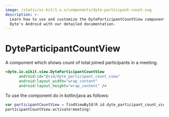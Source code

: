 ```yaml
---
image: /static/ui-kit/1.x.x/components/dyte-participant-count.svg
description: >-
  Learn how to use and customize the DyteParticipantCountView component in
  Dyte's Android with our detailed documentation.
---
```


# DyteParticipantCountView

A component which shows count of total joined participants in a meeting.

```xml
<dyte.io.uikit.view.DyteParticipantCountView
      android:id="@+id/dyte_participant_count_view"
      android:layout_width="wrap_content"
      android:layout_height="wrap_content" />
```

To use the component do in kotlin/java as follows:

```kotlin
var participantCountView = findViewById(R.id.dyte_participant_count_view)
participantCountView.activate(meeting)
```

<head>
  <title>Android DyteParticipantCountView</title>
</head>
